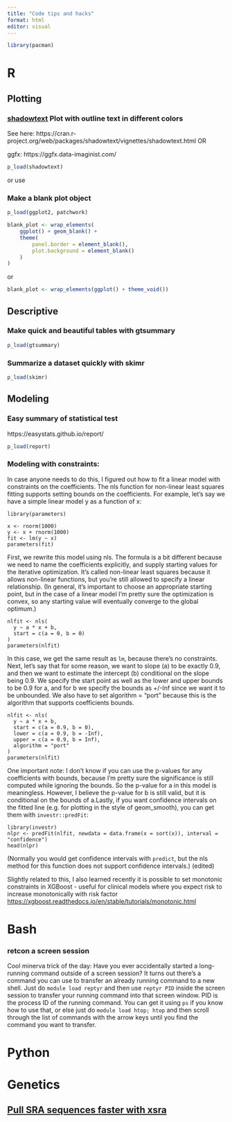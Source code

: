 ```yaml
---
title: "Code tips and hacks"
format: html
editor: visual
---
```


```r
library(pacman)
```

# R

## Plotting

### [shadowtext](https://cran.r-project.org/web/packages/shadowtext/index.html) Plot with outline text in different colors

See here: https://cran.r-project.org/web/packages/shadowtext/vignettes/shadowtext.html OR

ggfx: https://ggfx.data-imaginist.com/

```r
p_load(shadowtext)
```

or use

### Make a blank plot object

```r
p_load(ggplot2, patchwork)

blank_plot <- wrap_elements(
    ggplot() + geom_blank() +
    theme(
        panel.border = element_blank(),
        plot.background = element_blank()
    )
)
```

or

```r
blank_plot <- wrap_elements(ggplot() + theme_void())
```

## Descriptive

### Make quick and beautiful tables with gtsummary

```r
p_load(gtsummary)
```

### Summarize a dataset quickly with skimr

```r

p_load(skimr)
```

## Modeling

### Easy summary of statistical test

https://easystats.github.io/report/

```r
p_load(report)
```

### Modeling with constraints:

In case anyone needs to do this, I figured out how to fit a linear model with constraints on the coefficients. The nls function for non-linear least squares fitting supports setting bounds on the coefficients. For example, let's say we have a simple linear model y as a function of x:

```         
library(parameters)

x <- rnorm(1000)
y <- x + rnorm(1000)
fit <- lm(y ~ x)
parameters(fit)
```

First, we rewrite this model using nls. The formula is a bit different because we need to name the coefficients explicitly, and supply starting values for the iterative optimization. It's called non-linear least squares because it allows non-linear functions, but you're still allowed to specify a linear relationship. (In general, it's important to choose an appropriate starting point, but in the case of a linear model I'm pretty sure the optimization is convex, so any starting value will eventually converge to the global optimum.)

```         
nlfit <- nls(
  y ~ a * x + b,
  start = c(a = 0, b = 0)
)
parameters(nlfit)
```

In this case, we get the same result as `lm`, because there's no constraints. Next, let's say that for some reason, we want to slope (a) to be exactly 0.9, and then we want to estimate the intercept (b) conditional on the slope being 0.9. We specify the start point as well as the lower and upper bounds to be 0.9 for a, and for b we specify the bounds as +/-Inf since we want it to be unbounded. We also have to set algorithm = "port" because this is the algorithm that supports coefficients bounds.

```         
nlfit <- nls(
  y ~ a * x + b,
  start = c(a = 0.9, b = 0),
  lower = c(a = 0.9, b = -Inf),
  upper = c(a = 0.9, b = Inf),
  algorithm = "port"
)
parameters(nlfit)
```

One important note: I don't know if you can use the p-values for any coefficients with bounds, because I'm pretty sure the significance is still computed while ignoring the bounds. So the p-value for a in this model is meaningless. However, I believe the p-value for b is still valid, but it is conditional on the bounds of a.Lastly, if you want confidence intervals on the fitted line (e.g. for plotting in the style of geom_smooth), you can get them with `investr::predFit`:

```         
library(investr)
nlpr <- predFit(nlfit, newdata = data.frame(x = sort(x)), interval = "confidence")
head(nlpr)
```

(Normally you would get confidence intervals with `predict`, but the nls method for this function does not support confidence intervals.) (edited) 

Slightly related to this, I also learned recently it is possible to set monotonic constraints in XGBoost - useful for clinical models where you expect risk to increase monotonically with risk factor <https://xgboost.readthedocs.io/en/stable/tutorials/monotonic.html>

# Bash

### retcon a screen session

Cool minerva trick of the day: Have you ever accidentally started a long-running command outside of a screen session? It turns out there's a command you can use to transfer an already running command to a new shell. Just do `module load reptyr` and then use `reptyr PID` inside the screen session to transfer your running command into that screen window. PID is the process ID of the running command. You can get it using `ps` if you know how to use that, or else just do `module load htop; htop` and then scroll through the list of commands with the arrow keys until you find the command you want to transfer.

# Python

# Genetics

## [Pull SRA sequences faster with xsra](https://github.com/arcInstitute/xsra)

## 
